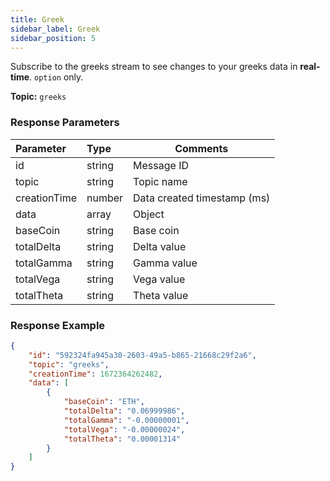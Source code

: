 ```yaml
---
title: Greek
sidebar_label: Greek
sidebar_position: 5
---
```


Subscribe to the greeks stream to see changes to your greeks data in **real-time**. `option` only.

**Topic:** `greeks`

### Response Parameters
| Parameter | Type | Comments|
|:----- |:-----|----- |
|id |string |Message ID|
|topic |string |Topic name |
|creationTime |number |Data created timestamp (ms) |
|data |array |Object |
|baseCoin |string|Base coin |
|totalDelta |string|Delta value |
|totalGamma |string|Gamma value |
|totalVega |string|Vega value |
|totalTheta |string|Theta value |

### Response Example

```json
{
    "id": "592324fa945a30-2603-49a5-b865-21668c29f2a6",
    "topic": "greeks",
    "creationTime": 1672364262482,
    "data": [
        {
            "baseCoin": "ETH",
            "totalDelta": "0.06999986",
            "totalGamma": "-0.00000001",
            "totalVega": "-0.00000024",
            "totalTheta": "0.00001314"
        }
    ]
}
```
